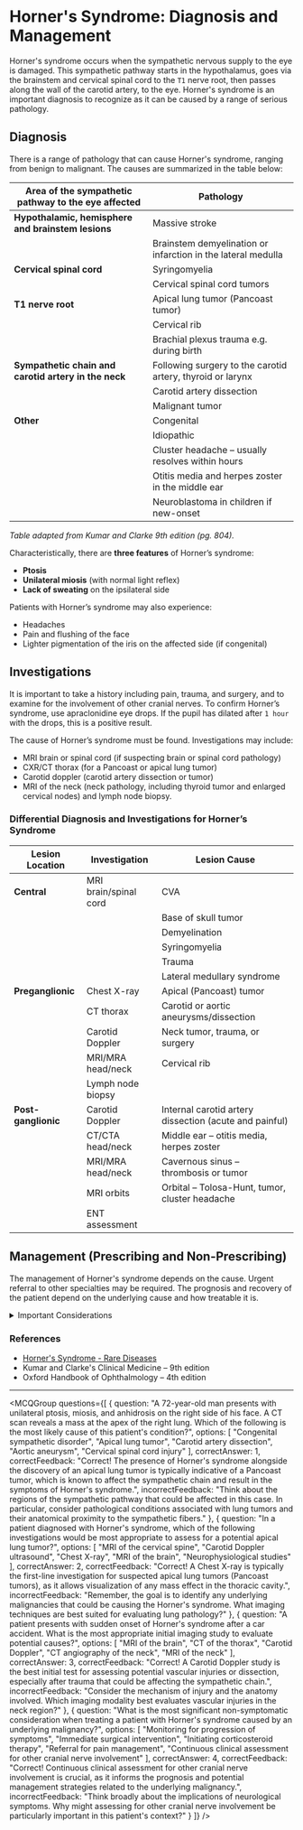 
# Horner's Syndrome: Diagnosis and Management

Horner's syndrome occurs when the sympathetic nervous supply to the eye is damaged. This sympathetic pathway starts in the hypothalamus, goes via the brainstem and cervical spinal cord to the `T1` nerve root, then passes along the wall of the carotid artery, to the eye. Horner's syndrome is an important diagnosis to recognize as it can be caused by a range of serious pathology.

## Diagnosis

There is a range of pathology that can cause Horner's syndrome, ranging from benign to malignant. The causes are summarized in the table below:

| Area of the sympathetic pathway to the eye affected | Pathology |
|---------------------------------------------------|-----------|
| **Hypothalamic, hemisphere and brainstem lesions** | Massive stroke |
|                                                   | Brainstem demyelination or infarction in the lateral medulla |
| **Cervical spinal cord**                           | Syringomyelia |
|                                                   | Cervical spinal cord tumors |
| **T1 nerve root**                                  | Apical lung tumor (Pancoast tumor) |
|                                                   | Cervical rib |
|                                                   | Brachial plexus trauma e.g. during birth |
| **Sympathetic chain and carotid artery in the neck** | Following surgery to the carotid artery, thyroid or larynx |
|                                                   | Carotid artery dissection |
|                                                   | Malignant tumor |
| **Other**                                         | Congenital |
|                                                   | Idiopathic |
|                                                   | Cluster headache – usually resolves within hours |
|                                                   | Otitis media and herpes zoster in the middle ear |
|                                                   | Neuroblastoma in children if new-onset |

*Table adapted from Kumar and Clarke 9th edition (pg. 804).*

Characteristically, there are **three features** of Horner’s syndrome:

- **Ptosis** 
- **Unilateral miosis** (with normal light reflex)
- **Lack of sweating** on the ipsilateral side

Patients with Horner’s syndrome may also experience:

- Headaches
- Pain and flushing of the face
- Lighter pigmentation of the iris on the affected side (if congenital)

## Investigations

It is important to take a history including pain, trauma, and surgery, and to examine for the involvement of other cranial nerves. To confirm Horner’s syndrome, use apraclonidine eye drops. If the pupil has dilated after `1 hour` with the drops, this is a positive result.

The cause of Horner’s syndrome must be found. Investigations may include:

- MRI brain or spinal cord (if suspecting brain or spinal cord pathology)
- CXR/CT thorax (for a Pancoast or apical lung tumor)
- Carotid doppler (carotid artery dissection or tumor)
- MRI of the neck (neck pathology, including thyroid tumor and enlarged cervical nodes) and lymph node biopsy.

### Differential Diagnosis and Investigations for Horner’s Syndrome

| Lesion Location  | Investigation                            | Lesion Cause                                      |
|------------------|-----------------------------------------|--------------------------------------------------|
| **Central**      | MRI brain/spinal cord                   | CVA                                              |
|                  |                                         | Base of skull tumor                               |
|                  |                                         | Demyelination                                    |
|                  |                                         | Syringomyelia                                    |
|                  |                                         | Trauma                                           |
|                  |                                         | Lateral medullary syndrome                       |
| **Preganglionic**| Chest X-ray                             | Apical (Pancoast) tumor                          |
|                  | CT thorax                               | Carotid or aortic aneurysms/dissection          |
|                  | Carotid Doppler                         | Neck tumor, trauma, or surgery                   |
|                  | MRI/MRA head/neck                       | Cervical rib                                     |
|                  | Lymph node biopsy                       |                                                  |
| **Post-ganglionic** | Carotid Doppler                     | Internal carotid artery dissection (acute and painful) |
|                  | CT/CTA head/neck                        | Middle ear – otitis media, herpes zoster        |
|                  | MRI/MRA head/neck                       | Cavernous sinus – thrombosis or tumor            |
|                  | MRI orbits                              | Orbital – Tolosa-Hunt, tumor, cluster headache   |
|                  | ENT assessment                          |                                                  |

## Management (Prescribing and Non-Prescribing)

The management of Horner's syndrome depends on the cause. Urgent referral to other specialties may be required. The prognosis and recovery of the patient depend on the underlying cause and how treatable it is.

<details>
<summary>Important Considerations</summary>

- **Referral**: Ensure timely referral for potential surgical interventions or further investigations based on the underlying etiology.
- **Monitoring**: Continuous monitoring of symptoms and neurological status is essential.
  
</details>

### References

- [Horner's Syndrome - Rare Diseases](https://rarediseases.info.nih.gov/diseases/6670/horners-syndrome)
- Kumar and Clarke's Clinical Medicine – 9th edition
- Oxford Handbook of Ophthalmology – 4th edition

---

<MCQGroup questions={[
  {
    question: "A 72-year-old man presents with unilateral ptosis, miosis, and anhidrosis on the right side of his face. A CT scan reveals a mass at the apex of the right lung. Which of the following is the most likely cause of this patient's condition?",
    options: [
      "Congenital sympathetic disorder",
      "Apical lung tumor",
      "Carotid artery dissection",
      "Aortic aneurysm",
      "Cervical spinal cord injury"
    ],
    correctAnswer: 1,
    correctFeedback: "Correct! The presence of Horner's syndrome alongside the discovery of an apical lung tumor is typically indicative of a Pancoast tumor, which is known to affect the sympathetic chain and result in the symptoms of Horner's syndrome.",
    incorrectFeedback: "Think about the regions of the sympathetic pathway that could be affected in this case. In particular, consider pathological conditions associated with lung tumors and their anatomical proximity to the sympathetic fibers."
  },
  {
    question: "In a patient diagnosed with Horner's syndrome, which of the following investigations would be most appropriate to assess for a potential apical lung tumor?",
    options: [
      "MRI of the cervical spine",
      "Carotid Doppler ultrasound",
      "Chest X-ray",
      "MRI of the brain",
      "Neurophysiological studies"
    ],
    correctAnswer: 2,
    correctFeedback: "Correct! A Chest X-ray is typically the first-line investigation for suspected apical lung tumors (Pancoast tumors), as it allows visualization of any mass effect in the thoracic cavity.",
    incorrectFeedback: "Remember, the goal is to identify any underlying malignancies that could be causing the Horner's syndrome. What imaging techniques are best suited for evaluating lung pathology?"
  },
  {
    question: "A patient presents with sudden onset of Horner's syndrome after a car accident. What is the most appropriate initial imaging study to evaluate potential causes?",
    options: [
      "MRI of the brain",
      "CT of the thorax",
      "Carotid Doppler",
      "CT angiography of the neck",
      "MRI of the neck"
    ],
    correctAnswer: 3,
    correctFeedback: "Correct! A Carotid Doppler study is the best initial test for assessing potential vascular injuries or dissection, especially after trauma that could be affecting the sympathetic chain.",
    incorrectFeedback: "Consider the mechanism of injury and the anatomy involved. Which imaging modality best evaluates vascular injuries in the neck region?"
  },
  {
    question: "What is the most significant non-symptomatic consideration when treating a patient with Horner's syndrome caused by an underlying malignancy?",
    options: [
      "Monitoring for progression of symptoms",
      "Immediate surgical intervention",
      "Initiating corticosteroid therapy",
      "Referral for pain management",
      "Continuous clinical assessment for other cranial nerve involvement"
    ],
    correctAnswer: 4,
    correctFeedback: "Correct! Continuous clinical assessment for other cranial nerve involvement is crucial, as it informs the prognosis and potential management strategies related to the underlying malignancy.",
    incorrectFeedback: "Think broadly about the implications of neurological symptoms. Why might assessing for other cranial nerve involvement be particularly important in this patient's context?"
  }
]} />